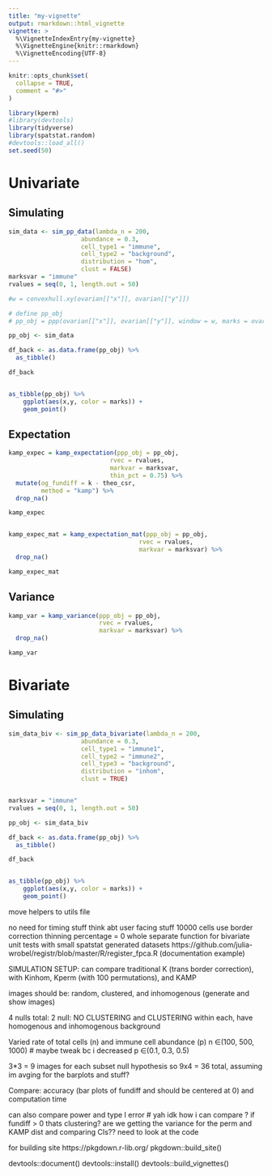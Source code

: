 ```yaml
---
title: "my-vignette"
output: rmarkdown::html_vignette
vignette: >
  %\VignetteIndexEntry{my-vignette}
  %\VignetteEngine{knitr::rmarkdown}
  %\VignetteEncoding{UTF-8}
---
```


```r
knitr::opts_chunk$set(
  collapse = TRUE,
  comment = "#>"
)
```

```r
library(kperm)
#library(devtools)
library(tidyverse)
library(spatstat.random)
#devtools::load_all()
set.seed(50)
```

# Univariate

## Simulating
```r
sim_data <- sim_pp_data(lambda_n = 200, 
                    abundance = 0.3,
                    cell_type1 = "immune",
                    cell_type2 = "background",
                    distribution = "hom",
                    clust = FALSE)
marksvar = "immune"
rvalues = seq(0, 1, length.out = 50)

#w = convexhull.xy(ovarian[["x"]], ovarian[["y"]])

# define pp_obj
# pp_obj = ppp(ovarian[["x"]], ovarian[["y"]], window = w, marks = ovarian[[marksvar]])

pp_obj <- sim_data

df_back <- as.data.frame(pp_obj) %>%
  as_tibble()

df_back


as_tibble(pp_obj) %>%
    ggplot(aes(x,y, color = marks)) +
    geom_point()

```

## Expectation
```r
kamp_expec = kamp_expectation(ppp_obj = pp_obj,
                            rvec = rvalues,
                            markvar = marksvar,
                            thin_pct = 0.75) %>% 
  mutate(og_fundiff = k - theo_csr,
         method = "kamp") %>%
  drop_na()

kamp_expec


kamp_expec_mat = kamp_expectation_mat(ppp_obj = pp_obj,
                                    rvec = rvalues,
                                    markvar = marksvar) %>% 
  drop_na()

kamp_expec_mat

```
## Variance
```r
kamp_var = kamp_variance(ppp_obj = pp_obj,
                         rvec = rvalues,
                         markvar = marksvar) %>% 
  drop_na()

kamp_var
```

# Bivariate

## Simulating
```r
sim_data_biv <- sim_pp_data_bivariate(lambda_n = 200, 
                    abundance = 0.3,
                    cell_type1 = "immune1",
                    cell_type2 = "immune2",
                    cell_type3 = "background",
                    distribution = "inhom",
                    clust = TRUE)


marksvar = "immune"
rvalues = seq(0, 1, length.out = 50)

pp_obj <- sim_data_biv

df_back <- as.data.frame(pp_obj) %>%
  as_tibble()

df_back


as_tibble(pp_obj) %>%
    ggplot(aes(x,y, color = marks)) +
    geom_point()
```


move helpers to utils file

no need for timing stuff
think abt user facing stuff
10000 cells use border correction
thinning percentage = 0
whole separate function for bivariate
unit tests with small spatstat generated datasets
https://github.com/julia-wrobel/registr/blob/master/R/register_fpca.R (documentation example)

SIMULATION SETUP:
can compare traditional K (trans border correction), with Kinhom, Kperm (with 100 permutations), and KAMP


images should be: random, clustered, and inhomogenous (generate and show images)

4 nulls total:
2 null: NO CLUSTERING and CLUSTERING
within each, have homogenous and inhomogenous background


Varied rate of total cells (n) and immune cell abundance (p)
n ∈(100, 500, 1000) # maybe tweak bc i decreased
p ∈(0.1, 0.3, 0.5)

3*3 = 9 images for each subset null hypothesis so 9x4 = 36 total, assuming im avging for the barplots and stuff?

Compare: accuracy (bar plots of fundiff and should be centered at 0) and computation time

can also compare power and type I error # yah idk how i can compare ? if fundiff > 0 thats clustering? are we getting the variance for the perm and KAMP dist and comparing CIs?? need to look at the code


for building site
https://pkgdown.r-lib.org/
pkgdown::build_site()


devtools::document()
devtools::install()
devtools::build_vignettes()

